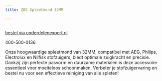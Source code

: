 ```yaml
---
title: ZOS Spleetmond 32MM

---
```



<Image src={imageProduct} width={imageProduct.width} alt="" />

[bestel via onderdelenexpert.nl](https://www.onderdelenexpert.nl/zos-spleetmond-32mm-aeg-phi-ele-nil-481281718542)

400-500-0136

Onze hoogwaardige spleetmond van 32MM, compatibel met AEG, Philips, Electrolux en Nilfisk stofzuigers, biedt optimale zuigkracht en precisie. Dankzij zijn perfecte pasvorm en duurzame materialen is deze accessoire essentieel voor moeiteloos schoonmaken. Verbeter je stofzuigervaring en bestel nu voor een effectieve reiniging van alle spleten!
